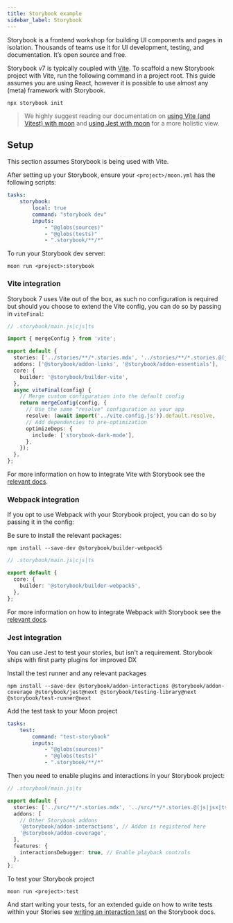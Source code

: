 ```yaml
---
title: Storybook example
sidebar_label: Storybook
---
```



Storybook is a frontend workshop for building UI components and pages in isolation. Thousands of teams use it for UI development, testing, and documentation. It’s open source and free.

Storybook v7 is typically coupled with [Vite](https://vitejs.dev/). To scaffold a new Storybook project with Vite, run the following command in a project root. This guide assumes you are using React, however it is possible to use almost any (meta) framework with Storybook.

```shell
npx storybook init
```

> We highly suggest reading our documentation on [using Vite (and Vitest) with moon](./vite) 
> and [using Jest with moon](./jest) for a more holistic view.

## Setup

This section assumes Storybook is being used with Vite.

After setting up your Storybook, ensure your `<project>/moon.yml` has the following scripts:
```yaml title="<project>/moon.yml"
tasks:
    storybook:
        local: true
        command: "storybook dev"
        inputs:
            - "@globs(sources)"
            - "@globs(tests)"
            - ".storybook/**/*"
```

To run your Storybook dev server:
```shell
moon run <project>:storybook
```

### Vite integration

Storybook 7 uses Vite out of the box, as such no configuration is required but should you choose to extend the Vite config, you can do so by passing in `viteFinal`: 

```ts title=".storybook/main.ts"
// .storybook/main.js|cjs|ts

import { mergeConfig } from 'vite';

export default {
  stories: ['../stories/**/*.stories.mdx', '../stories/**/*.stories.@(js|jsx|ts|tsx)'],
  addons: ['@storybook/addon-links', '@storybook/addon-essentials'],
  core: {
    builder: '@storybook/builder-vite',
  },
  async viteFinal(config) {
    // Merge custom configuration into the default config
    return mergeConfig(config, {
      // Use the same "resolve" configuration as your app
      resolve: (await import('../vite.config.js')).default.resolve,
      // Add dependencies to pre-optimization
      optimizeDeps: {
        include: ['storybook-dark-mode'],
      },
    });
  },
};
```

For more information on how to integrate Vite with Storybook see the [relevant docs](https://storybook.js.org/docs/7.0/react/builders/vite#configuration).

### Webpack integration

If you opt to use Webpack with your Storybook project, you can do so by passing it in the config:

Be sure to install the relevant packages:
```shell
npm install --save-dev @storybook/builder-webpack5
```

```ts title=".storybook/main.ts"
// .storybook/main.js|cjs|ts

export default {
  core: {
    builder: '@storybook/builder-webpack5',
  },
};
```

For more information on how to integrate Webpack with Storybook see the [relevant docs](https://storybook.js.org/docs/7.0/react/builders/webpack).

### Jest integration

You can use Jest to test your stories, but isn't a requirement. Storybook ships with first party plugins for improved DX

Install the test runner and any relevant packages
```shell
npm install --save-dev @storybook/addon-interactions @storybook/addon-coverage @storybook/jest@next @storybook/testing-library@next @storybook/test-runner@next
```

Add the test task to your Moon project
```yaml title="<project>/moon.yml"
tasks:
    test:
        command: "test-storybook"
        inputs:
            - "@globs(sources)"
            - "@globs(tests)"
            - ".storybook/**/*"
```

Then you need to enable plugins and interactions in your Storybook project:
```ts title=".storybook/main.ts"
// .storybook/main.js|ts

export default {
  stories: ['../src/**/*.stories.mdx', '../src/**/*.stories.@(js|jsx|ts|tsx)'],
  addons: [
    // Other Storybook addons
    '@storybook/addon-interactions', // Addon is registered here
    '@storybook/addon-coverage',
  ],
  features: {
    interactionsDebugger: true, // Enable playback controls
  },
};
```

To test your Storybook project
```shell
moon run <project>:test
```

And start writing your tests, for an extended guide on how to write tests within your Stories see [writing an interaction test](https://storybook.js.org/docs/react/writing-tests/interaction-testing#write-an-interaction-test) on the Storybook docs.
